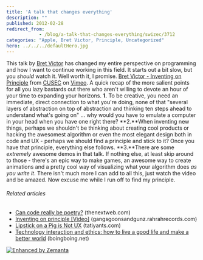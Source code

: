 ```yaml
---
title: 'A talk that changes everything'
description: ""
published: 2012-02-28
redirect_from: 
            - /blog/a-talk-that-changes-everything/swizec/3712
categories: "Apple, Bret Victor, Principle, Uncategorized"
hero: ../../../defaultHero.jpg
---
```

This talk by [Bret Victor](http://worrydream.com/ "Bret Victor") has changed my entire perspective on programming and how I want to continue working in this field. It starts out a bit slow, but you _should_ watch it. Well worth it, I promise.  [Bret Victor - Inventing on Principle](http://vimeo.com/36579366) from [CUSEC](http://vimeo.com/cusec) on [Vimeo](http://vimeo.com). A quick recap of the more salient points for all you lazy bastards out there who aren't willing to devote an hour of your time to expanding your horizons. **1.** To be creative, you need an immediate, direct connection to what you're doing, none of that "several layers of abstraction on top of abstraction and thinking ten steps ahead to understand what's going on" ... why would you have to emulate a computer in your head when you have one right there? **2.**When inventing new things, perhaps we shouldn't be thinking about creating cool products or hacking the awesomest algorithm or even the most elegant design both in code and UX - perhaps we should find a principle and stick to it? Once you have that principle, everything else follows. **3.**There are some _extremely_ awesome demos in that talk. If nothing else, at least skip around to those - there's an epic way to make games, an awesome way to create animations and a pretty cool way of visualizing what your algorithm does _as you write it_. There isn't much more I can add to all this, just watch the video and be amazed. Now excuse me while I run off to find my principle.

###### Related articles

- [Can code really be poetry?](http://thenextweb.com/dd/2012/02/27/can-code-really-be-poetry/) (thenextweb.com)
- [Inventing on principle \[Video\]](http://gangsgoonsandgunz.rahrahrecords.com/articles/inventing-principle-video/) (gangsgoonsandgunz.rahrahrecords.com)
- [Lipstick on a Pig is Not UX](http://tatiyants.com/lipstick-on-a-pig-is-not-ux/) (tatiyants.com)
- [Technology interaction and ethics: how to live a good life and make a better world](http://boingboing.net/2012/02/15/technology-interaction-and-eth.html) (boingboing.net)

[![Enhanced by Zemanta](http://img.zemanta.com/zemified_e.png?x-id=7ae8e756-035a-4e43-b841-fdc9eccdd3f9)](http://www.zemanta.com/ "Enhanced by Zemanta")
